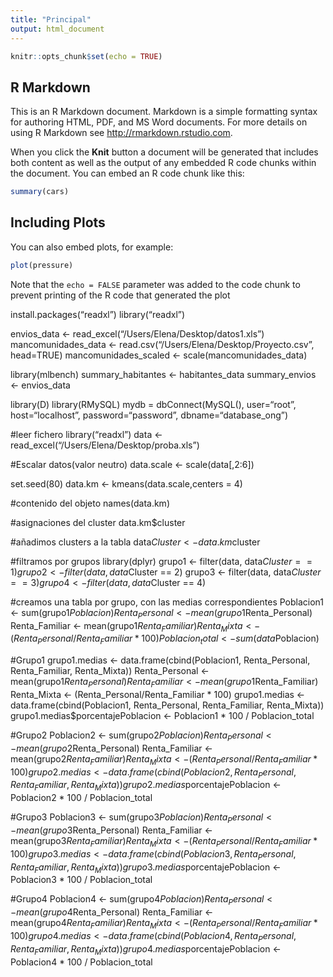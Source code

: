 ```yaml
---
title: "Principal"
output: html_document
---
```


```r
knitr::opts_chunk$set(echo = TRUE)
```

## R Markdown

This is an R Markdown document. Markdown is a simple formatting syntax for authoring HTML, PDF, and MS Word documents. For more details on using R Markdown see <http://rmarkdown.rstudio.com>.

When you click the **Knit** button a document will be generated that includes both content as well as the output of any embedded R code chunks within the document. You can embed an R code chunk like this:

```r
summary(cars)
```

## Including Plots

You can also embed plots, for example:

```r
plot(pressure)
```

Note that the `echo = FALSE` parameter was added to the code chunk to prevent printing of the R code that generated the plot



install.packages("readxl")
library("readxl")

envios_data <- read_excel("/Users/Elena/Desktop/datos1.xls")
mancomunidades_data <- read.csv("/Users/Elena/Desktop/Proyecto.csv", head=TRUE)
mancomunidades_scaled <- scale(mancomunidades_data)



library(mlbench)
summary_habitantes <- habitantes_data
summary_envios <- envios_data

library(D)
library(RMySQL)
mydb = dbConnect(MySQL(), user="root", host="localhost", password="password", dbname="database_ong")


#leer fichero
library("readxl")
data <- read_excel("/Users/Elena/Desktop/proba.xls")

#Escalar datos(valor neutro)
data.scale <- scale(data[,2:6])

set.seed(80)
data.km <- kmeans(data.scale,centers = 4)

#contenido del objeto
names(data.km)

#asignaciones del cluster
data.km$cluster

#añadimos clusters a la tabla
data$Cluster <- data.km$cluster


#filtramos por grupos
library(dplyr)
grupo1 <- filter(data, data$Cluster == 1)
grupo2 <- filter(data, data$Cluster == 2)
grupo3 <- filter(data, data$Cluster == 3)
grupo4 <- filter(data, data$Cluster == 4)

#creamos una tabla por grupo, con las medias correspondientes
Poblacion1 <- sum(grupo1$Poblacion)
Renta_Personal <- mean(grupo1$Renta_Personal)
Renta_Familiar <- mean(grupo1$Renta_Familiar)
Renta_Mixta <- (Renta_Personal/Renta_Familiar * 100)
Poblacion_total <- sum(data$Poblacion)

#Grupo1
grupo1.medias <- data.frame(cbind(Poblacion1, Renta_Personal, Renta_Familiar, Renta_Mixta))
Renta_Personal <- mean(grupo1$Renta_Personal)
Renta_Familiar <- mean(grupo1$Renta_Familiar)
Renta_Mixta <- (Renta_Personal/Renta_Familiar * 100)
grupo1.medias <- data.frame(cbind(Poblacion1, Renta_Personal, Renta_Familiar, Renta_Mixta))
grupo1.medias$porcentajePoblacion <- Poblacion1 * 100 / Poblacion_total


#Grupo2
Poblacion2 <- sum(grupo2$Poblacion)
Renta_Personal <- mean(grupo2$Renta_Personal)
Renta_Familiar <- mean(grupo2$Renta_Familiar)
Renta_Mixta <- (Renta_Personal/Renta_Familiar * 100)
grupo2.medias <- data.frame(cbind(Poblacion2, Renta_Personal, Renta_Familiar, Renta_Mixta))
grupo2.medias$porcentajePoblacion <- Poblacion2 * 100 / Poblacion_total

#Grupo3
Poblacion3 <- sum(grupo3$Poblacion)
Renta_Personal <- mean(grupo3$Renta_Personal)
Renta_Familiar <- mean(grupo3$Renta_Familiar)
Renta_Mixta <- (Renta_Personal/Renta_Familiar * 100)
grupo3.medias <- data.frame(cbind(Poblacion3, Renta_Personal, Renta_Familiar, Renta_Mixta))
grupo3.medias$porcentajePoblacion <- Poblacion3 * 100 / Poblacion_total

#Grupo4
Poblacion4 <- sum(grupo4$Poblacion)
Renta_Personal <- mean(grupo4$Renta_Personal)
Renta_Familiar <- mean(grupo4$Renta_Familiar)
Renta_Mixta <- (Renta_Personal/Renta_Familiar * 100)
grupo4.medias <- data.frame(cbind(Poblacion4, Renta_Personal, Renta_Familiar, Renta_Mixta))
grupo4.medias$porcentajePoblacion <- Poblacion4 * 100 / Poblacion_total






